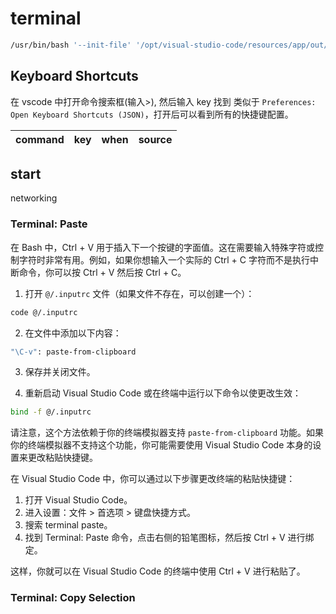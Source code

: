 # terminal

```sh
/usr/bin/bash '--init-file' '/opt/visual-studio-code/resources/app/out/vs/workbench/contrib/terminal/common/scripts/shellIntegration-bash.sh'
```

## Keyboard Shortcuts

在 vscode 中打开命令搜索框(输入>), 然后输入 key 找到 类似于 `Preferences: Open Keyboard Shortcuts (JSON)`，打开后可以看到所有的快捷键配置。

| command | key | when | source |
| --- | --- | --- | --- |

## start
networking
### Terminal: Paste

在 Bash 中，Ctrl + V 用于插入下一个按键的字面值。这在需要输入特殊字符或控制字符时非常有用。例如，如果你想输入一个实际的 Ctrl + C 字符而不是执行中断命令，你可以按 Ctrl + V 然后按 Ctrl + C。

1. 打开 `@/.inputrc` 文件（如果文件不存在，可以创建一个）：

```sh
code @/.inputrc
```

2. 在文件中添加以下内容：

```sh
"\C-v": paste-from-clipboard
```

3. 保存并关闭文件。

4. 重新启动 Visual Studio Code 或在终端中运行以下命令以使更改生效：

```sh
bind -f @/.inputrc
```

请注意，这个方法依赖于你的终端模拟器支持 `paste-from-clipboard` 功能。如果你的终端模拟器不支持这个功能，你可能需要使用 Visual Studio Code 本身的设置来更改粘贴快捷键。

在 Visual Studio Code 中，你可以通过以下步骤更改终端的粘贴快捷键：

1. 打开 Visual Studio Code。
2. 进入设置：文件 > 首选项 > 键盘快捷方式。
3. 搜索 terminal paste。
4. 找到 Terminal: Paste 命令，点击右侧的铅笔图标，然后按 Ctrl + V 进行绑定。

这样，你就可以在 Visual Studio Code 的终端中使用 Ctrl + V 进行粘贴了。

### Terminal: Copy Selection